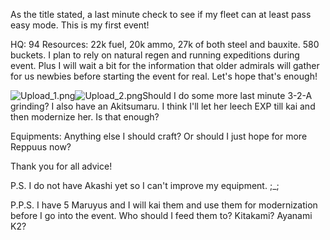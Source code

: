 As the title stated, a last minute check to see if my fleet can at least pass easy mode. This is my first event!

HQ: 94 Resources: 22k fuel, 20k ammo, 27k of both steel and bauxite. 580 buckets. I plan to rely on natural regen and running expeditions during event. Plus I will wait a bit for the information that older admirals will gather for us newbies before starting the event for real. Let's hope that's enough!

[[File:Upload_1.png|thumb]][[File:Upload_2.png|thumb]]Should I do some more last minute 3-2-A grinding? I also have an Akitsumaru. I think I'll let her leech EXP till kai and then modernize her. Is that enough?

Equipments: Anything else I should craft? Or should I just hope for more Reppuus now?

Thank you for all advice!

P.S. I do not have Akashi yet so I can't improve my equipment. ;_;

P.P.S. I have 5 Maruyus and I will kai them and use them for modernization before I go into the event. Who should I feed them to? Kitakami? Ayanami K2?<ac_metadata title="Last minute check (easy mode)"> </ac_metadata>